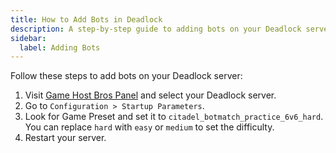 ```yaml
---
title: How to Add Bots in Deadlock
description: A step-by-step guide to adding bots on your Deadlock server.
sidebar:
  label: Adding Bots
---
```


Follow these steps to add bots on your Deadlock server:

1. Visit [Game Host Bros Panel](https://panel.gamehostbros.com/) and select your Deadlock server.
2. Go to `Configuration > Startup Parameters`.
3. Look for Game Preset and set it to `citadel_botmatch_practice_6v6_hard`. You can replace `hard` with `easy` or `medium` to set the difficulty.
4. Restart your server.
